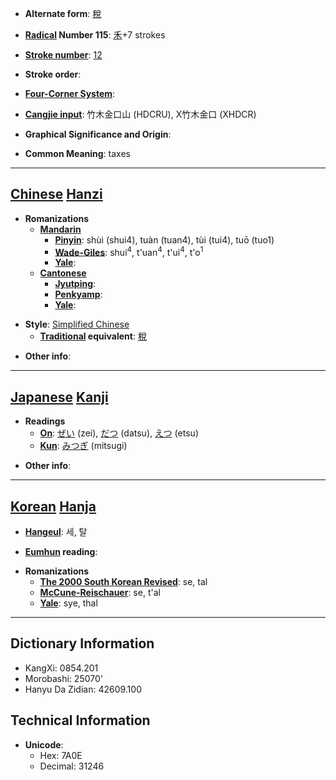 * '''Alternate form''': [[稅]]

* '''[[Wiktionary:Chinese radical index| Radical]] Number 115''': [[Wiktionary:Chinese radical index 禾|禾]]+7 strokes

* '''[[Wiktionary:Chinese total strokes index|Stroke number]]''': [[Wiktionary:Chinese total strokes index 12|12]]

* '''Stroke order''': 

* '''[[Wiktionary:Chinese four corner index|Four-Corner System]]''': 

* '''[[Wiktionary:Chinese Cangjie index|Cangjie input]]''': 竹木金口山 (HDCRU), X竹木金口 (XHDCR)

* '''Graphical Significance and Origin''': 

* '''Common Meaning''': taxes

----

== [[Chinese]] [[Hanzi]] ==

* '''Romanizations'''
** '''[[Mandarin]]'''
*** '''[[Pinyin]]''': shùi (shui4), tuàn (tuan4), tùi (tui4), tuō (tuo1)
*** '''[[Wade-Giles]]''': shui<sup>4</sup>, t'uan<sup>4</sup>, t'ui<sup>4</sup>, t'o<sup>1</sup>
*** '''[[Yale]]''': 
** '''[[Cantonese]]'''
*** '''[[Jyutping]]''':
*** '''[[Penkyamp]]''': 
*** '''[[Yale]]''': 

* '''Style''': [[Simplified Chinese]] 
** '''[[Traditional Chinese|Traditional]] equivalent''': [[稅]]

* '''Other info''': 

----

== [[Japanese]] [[Kanji]] ==

* '''Readings'''
** '''[[On]]''': [[ぜい]] (zei), [[だつ]] (datsu), [[えつ]] (etsu)
** '''[[Kun]]''': [[みつぎ]] (mitsugi)

* '''Other info''':  

----

== [[Korean]] [[Hanja]] ==

* '''[[Hangeul]]''': 세, 탈

* '''[[Eumhun]] reading''': 

* '''Romanizations'''
** '''[[The 2000 South Korean Revised Romanization|The 2000 South Korean Revised]]''': se, tal
** '''[[McCune-Reischauer]]''': se, t'al
** '''[[Yale]]''': sye, thal

----

== Dictionary Information ==

* KangXi: 0854.201
* Morobashi: 25070'
* Hanyu Da Zidian: 42609.100

== Technical Information ==

* '''Unicode''':
** Hex: 7A0E
** Decimal: 31246